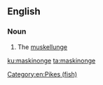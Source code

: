{{also|maskinongé|Maskinongé}}
==English==
{{wikipedia|muskellunge}}

===Noun===
{{en-noun|maskinonge|maskinonges}}

# The [[muskellunge]]

[[Category:en:Pikes (fish)]]

[[ku:maskinonge]]
[[ta:maskinonge]]